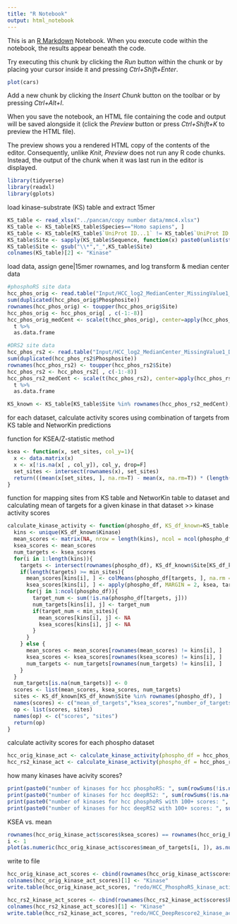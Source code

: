 ```yaml
---
title: "R Notebook"
output: html_notebook
---
```


This is an [R Markdown](http://rmarkdown.rstudio.com) Notebook. When you execute code within the notebook, the results appear beneath the code. 

Try executing this chunk by clicking the *Run* button within the chunk or by placing your cursor inside it and pressing *Ctrl+Shift+Enter*. 

```r
plot(cars)
```

Add a new chunk by clicking the *Insert Chunk* button on the toolbar or by pressing *Ctrl+Alt+I*.

When you save the notebook, an HTML file containing the code and output will be saved alongside it (click the *Preview* button or press *Ctrl+Shift+K* to preview the HTML file).

The preview shows you a rendered HTML copy of the contents of the editor. Consequently, unlike *Knit*, *Preview* does not run any R code chunks. Instead, the output of the chunk when it was last run in the editor is displayed.


```r
library(tidyverse)
library(readxl)
library(gplots)
```

load kinase-substrate (KS) table and extract 15mer
```r
KS_table <- read_xlsx("../pancan/copy number data/mmc4.xlsx")
KS_table <- KS_table[KS_table$Species=="Homo sapiens", ]
KS_table <- KS_table[KS_table$`UniProt ID...1` != KS_table$`UniProt ID...3`, ]
KS_table$Site <- sapply(KS_table$Sequence, function(x) paste0(unlist(strsplit(x, ""))[24:38], collapse = ""))
KS_table$Site <- gsub("\\*","_",KS_table$Site)
colnames(KS_table)[2] <- "Kinase"
```


load data, assign gene|15mer rownames, and log transform & median center data
```r
#phosphoRS site data
hcc_phos_orig <- read.table("Input/HCC_log2_MedianCenter_MissingValue1_PhosphoRS.txt", sep = "\t", stringsAsFactors = F,header = T)
sum(duplicated(hcc_phos_orig$Phosphosite))
rownames(hcc_phos_orig) <- toupper(hcc_phos_orig$Site)
hcc_phos_orig <- hcc_phos_orig[ , c(-1:-8)]
hcc_phos_orig_medCent <- scale(t(hcc_phos_orig), center=apply(hcc_phos_orig,1,median,na.rm=T), scale=F) %>% 
  t %>% 
  as.data.frame

#DRS2 site data
hcc_phos_rs2 <- read.table("Input/HCC_log2_MedianCenter_MissingValue1_DeepRescore2.txt", sep = "\t", stringsAsFactors = F,header = T)
sum(duplicated(hcc_phos_rs2$Phosphosite))
rownames(hcc_phos_rs2) <- toupper(hcc_phos_rs2$Site)
hcc_phos_rs2 <- hcc_phos_rs2[ , c(-1:-8)]
hcc_phos_rs2_medCent <- scale(t(hcc_phos_rs2), center=apply(hcc_phos_rs2,1,median,na.rm=T), scale=F) %>% 
  t %>% 
  as.data.frame
```

```r
KS_known <- KS_table[KS_table$Site %in% rownames(hcc_phos_rs2_medCent), ]
```


for each dataset, calculate activity scores using combination of targets from KS table and NetworKin predictions

function for KSEA/Z-statistic method
```r
ksea <- function(x, set_sites, col_y=1){
  x <- data.matrix(x)
  x <- x[!is.na(x[ , col_y]), col_y, drop=F]
  set_sites <- intersect(rownames(x), set_sites)
  return(((mean(x[set_sites, ], na.rm=T) - mean(x, na.rm=T)) * (length(set_sites))^0.5)/sd(x, na.rm = T))
}
```

function for mapping sites from KS table and NetworKin table to dataset and calculating mean of targets for a given kinase in that dataset >> kinase activity scores
```r
calculate_kinase_activity <- function(phospho_df, KS_df_known=KS_table, min_sites=5){
  kins <- unique(KS_df_known$Kinase)
  mean_scores <- matrix(NA, nrow = length(kins), ncol = ncol(phospho_df), dimnames = list(kins, colnames(phospho_df)))
  ksea_scores <- mean_scores
  num_targets <- ksea_scores
  for(i in 1:length(kins)){
    targets <- intersect(rownames(phospho_df), KS_df_known$Site[KS_df_known$Kinase==kins[i]])
    if(length(targets) >= min_sites){
      mean_scores[kins[i], ] <- colMeans(phospho_df[targets, ], na.rm = T)
      ksea_scores[kins[i], ] <- apply(phospho_df, MARGIN = 2, ksea, targets)
      for(j in 1:ncol(phospho_df)){
        target_num <- sum(!is.na(phospho_df[targets, j]))
        num_targets[kins[i], j] <- target_num
        if(target_num < min_sites){
          mean_scores[kins[i], j] <- NA
          ksea_scores[kins[i], j] <- NA
        }
      }
    } else {
      mean_scores <- mean_scores[rownames(mean_scores) != kins[i], ]
      ksea_scores <- ksea_scores[rownames(ksea_scores) != kins[i], ]
      num_targets <- num_targets[rownames(num_targets) != kins[i], ]
    }
  }
  num_targets[is.na(num_targets)] <- 0
  scores <- list(mean_scores, ksea_scores, num_targets)
  sites <- KS_df_known[KS_df_known$Site %in% rownames(phospho_df), ]
  names(scores) <- c("mean_of_targets","ksea_scores","number_of_targets")
  op <- list(scores, sites)
  names(op) <- c("scores", "sites")
  return(op)
}
```  


calculate activity scores for each phospho dataset
```r
hcc_orig_kinase_act <- calculate_kinase_activity(phospho_df = hcc_phos_orig_medCent)
hcc_rs2_kinase_act <- calculate_kinase_activity(phospho_df = hcc_phos_rs2_medCent)
```

how many kinases have acivity scores?
```r
print(paste0("number of kinases for hcc phosphoRS: ", sum(rowSums(!is.na(hcc_orig_kinase_act$scores$ksea_scores)) >0)))
print(paste0("number of kinases for hcc deepRS2: ", sum(rowSums(!is.na(hcc_rs2_kinase_act$scores$ksea_scores)) >0)))
print(paste0("number of kinases for hcc phosphoRS with 100+ scores: ", sum(rowSums(!is.na(hcc_orig_kinase_act$scores$ksea_scores)) >99)))
print(paste0("number of kinases for hcc deepRS2 with 100+ scores: ", sum(rowSums(!is.na(hcc_rs2_kinase_act$scores$ksea_scores)) >99)))
```

KSEA vs. mean
```r
rownames(hcc_orig_kinase_act$scores$ksea_scores) == rownames(hcc_orig_kinase_act$scores$mean_of_targets)
i <- 1
plot(as.numeric(hcc_orig_kinase_act$scores$mean_of_targets[i, ]), as.numeric(hcc_orig_kinase_act$scores$ksea_scores[i, ]))
```

write to file
```r
hcc_orig_kinase_act_scores <- cbind(rownames(hcc_orig_kinase_act$scores$ksea_scores), round(hcc_orig_kinase_act$scores$ksea_scores, digits = 5))
colnames(hcc_orig_kinase_act_scores)[1] <- "Kinase"
write.table(hcc_orig_kinase_act_scores, "redo/HCC_PhosphoRS_kinase_activity_knownsites.txt", sep = "\t", quote = F, row.names = F)

hcc_rs2_kinase_act_scores <- cbind(rownames(hcc_rs2_kinase_act$scores$ksea_scores), round(hcc_rs2_kinase_act$scores$ksea_scores, digits = 5))
colnames(hcc_rs2_kinase_act_scores)[1] <- "Kinase"
write.table(hcc_rs2_kinase_act_scores, "redo/HCC_DeepRescore2_kinase_activity_knownsites.txt", sep = "\t", quote = F, row.names = F)
```

